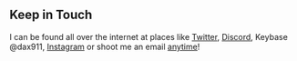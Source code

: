 ## Keep in Touch

I can be found all over the internet at places like [Twitter](https://www.twitter.com/HaydenAylor), [Discord](https://discordapp.com/users/450724130283847681), Keybase @dax911, [Instagram](https://www.instagram.com/hayden.aylor) or shoot me an email [anytime](mailto:haydenaylor@icloud.com?subject=Site%20Inquiry)!

